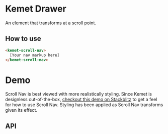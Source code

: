 

<Meta
  title="Components/Kemet Scroll Nav"
  component="kemet-scroll-nav"
/>

# Kemet Drawer

An element that transforms at a scroll point.

## How to use

```html
<kemet-scroll-nav>
  [Your nav markup here]
</kemet-scroll-nav>
```

# Demo

Scroll Nav is best viewed with more realistically styling. Since Kemet is designless out-of-the-box, [checkout this demo on Stackblitz](https://stackblitz.com/edit/kemet-scroll-nav) to get a feel for how to use Scroll Nav. Styling has been applied as Scroll Nav transforms given its effect.

## API

<ArgsTable of="kemet-scroll-nav" />
